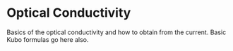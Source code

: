 # Optical Conductivity

Basics of the optical conductivity and how to obtain from the current. Basic Kubo formulas go here also. 
